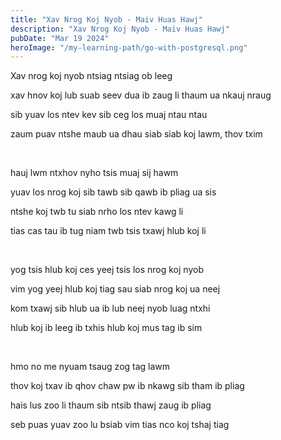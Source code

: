 ```yaml
---
title: "Xav Nrog Koj Nyob - Maiv Huas Hawj"
description: "Xav Nrog Koj Nyob - Maiv Huas Hawj"
pubDate: "Mar 19 2024"
heroImage: "/my-learning-path/go-with-postgresql.png"
---
```


Xav nrog koj nyob ntsiag ntsiag ob leeg

xav hnov koj lub suab seev dua ib zaug li thaum ua nkauj nraug

sib yuav los ntev kev sib ceg los muaj ntau ntau

zaum puav ntshe maub ua dhau siab siab koj lawm, thov txim

<br />

hauj lwm ntxhov nyho tsis muaj sij hawm

yuav los nrog koj sib tawb sib qawb ib pliag ua sis

ntshe koj twb tu siab nrho los ntev kawg li

tias cas tau ib tug niam twb tsis txawj hlub koj li

<br />

yog tsis hlub koj ces yeej tsis los nrog koj nyob

vim yog yeej hlub koj tiag sau siab nrog koj ua neej

kom txawj sib hlub ua ib lub neej nyob luag ntxhi

hlub koj ib leeg ib txhis hlub koj mus tag ib sim

<br />

hmo no me nyuam tsaug zog tag lawm

thov koj txav ib qhov chaw pw ib nkawg sib tham ib pliag

hais lus zoo li thaum sib ntsib thawj zaug ib pliag

seb puas yuav zoo lu bsiab vim tias nco koj tshaj tiag
